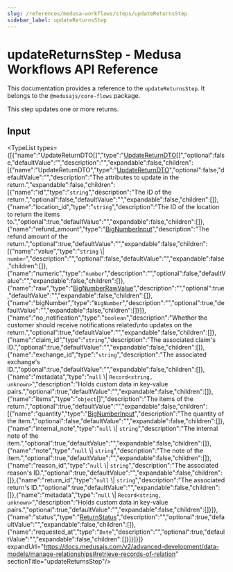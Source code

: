 ```yaml
---
slug: /references/medusa-workflows/steps/updateReturnsStep
sidebar_label: updateReturnsStep
---
```



# updateReturnsStep - Medusa Workflows API Reference

This documentation provides a reference to the `updateReturnsStep`. It belongs to the `@medusajs/core-flows` package.

This step updates one or more returns.

## Input

<TypeList types={[{"name":"UpdateReturnDTO[]","type":"[UpdateReturnDTO](../../../../order/interfaces/order.UpdateReturnDTO/page.mdx)[]","optional":false,"defaultValue":"","description":"","expandable":false,"children":[{"name":"UpdateReturnDTO","type":"[UpdateReturnDTO](../../../../order/interfaces/order.UpdateReturnDTO/page.mdx)","optional":false,"defaultValue":"","description":"The attributes to update in the return.","expandable":false,"children":[{"name":"id","type":"`string`","description":"The ID of the return.","optional":false,"defaultValue":"","expandable":false,"children":[]},{"name":"location_id","type":"`string`","description":"The ID of the location to return the items to.","optional":true,"defaultValue":"","expandable":false,"children":[]},{"name":"refund_amount","type":"[BigNumberInput](../../../../order/types/order.BigNumberInput/page.mdx)","description":"The refund amount of the return.","optional":true,"defaultValue":"","expandable":false,"children":[{"name":"value","type":"`string` \\| `number`","description":"","optional":false,"defaultValue":"","expandable":false,"children":[]},{"name":"numeric","type":"`number`","description":"","optional":false,"defaultValue":"","expandable":false,"children":[]},{"name":"raw","type":"[BigNumberRawValue](../../../../order/types/order.BigNumberRawValue/page.mdx)","description":"","optional":true,"defaultValue":"","expandable":false,"children":[]},{"name":"bigNumber","type":"`BigNumber`","description":"","optional":true,"defaultValue":"","expandable":false,"children":[]}]},{"name":"no_notification","type":"`boolean`","description":"Whether the customer should receive notifications related\nto updates on the return.","optional":true,"defaultValue":"","expandable":false,"children":[]},{"name":"claim_id","type":"`string`","description":"The associated claim's ID.","optional":true,"defaultValue":"","expandable":false,"children":[]},{"name":"exchange_id","type":"`string`","description":"The associated exchange's ID.","optional":true,"defaultValue":"","expandable":false,"children":[]},{"name":"metadata","type":"`null` \\| `Record<string, unknown>`","description":"Holds custom data in key-value pairs.","optional":true,"defaultValue":"","expandable":false,"children":[]},{"name":"items","type":"`object`[]","description":"The items of the return.","optional":true,"defaultValue":"","expandable":false,"children":[{"name":"quantity","type":"[BigNumberInput](../../../../order/types/order.BigNumberInput/page.mdx)","description":"The quantity of the item.","optional":false,"defaultValue":"","expandable":false,"children":[]},{"name":"internal_note","type":"`null` \\| `string`","description":"The internal note of the item.","optional":true,"defaultValue":"","expandable":false,"children":[]},{"name":"note","type":"`null` \\| `string`","description":"The note of the item.","optional":true,"defaultValue":"","expandable":false,"children":[]},{"name":"reason_id","type":"`null` \\| `string`","description":"The associated reason's ID.","optional":true,"defaultValue":"","expandable":false,"children":[]},{"name":"return_id","type":"`null` \\| `string`","description":"The associated return's ID.","optional":true,"defaultValue":"","expandable":false,"children":[]},{"name":"metadata","type":"`null` \\| `Record<string, unknown>`","description":"Holds custom data in key-value pairs.","optional":true,"defaultValue":"","expandable":false,"children":[]}]},{"name":"status","type":"[ReturnStatus](../../../../order/types/order.ReturnStatus-1/page.mdx)","description":"","optional":true,"defaultValue":"","expandable":false,"children":[]},{"name":"requested_at","type":"`Date`","description":"","optional":true,"defaultValue":"","expandable":false,"children":[]}]}]}]} expandUrl="https://docs.medusajs.com/v2/advanced-development/data-models/manage-relationships#retrieve-records-of-relation" sectionTitle="updateReturnsStep"/>
